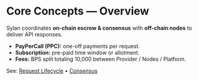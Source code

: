 # Core Concepts — Overview

Sylan coordinates **on-chain escrow & consensus** with **off-chain nodes** to deliver API responses.
- **PayPerCall (PPC):** one-off payments per request.
- **Subscription:** pre-paid time window or allotment.
- **Fees:** BPS split totaling 10,000 between Provider / Nodes / Platform.

See: [Request Lifecycle](/concepts/request-lifecycle) • [Consensus](/concepts/consensus)
